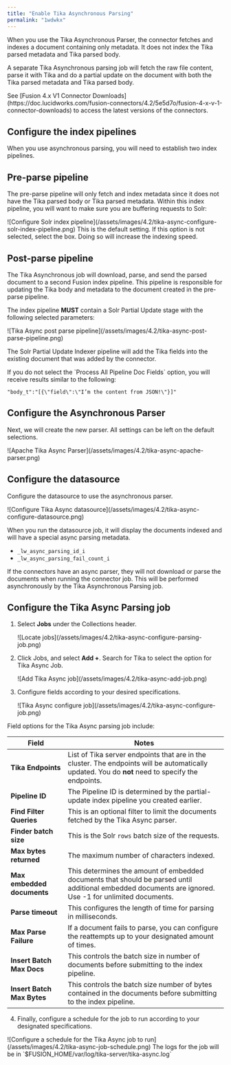 ```yaml
---
title: "Enable Tika Asynchronous Parsing"
permalink: "1wdwkx"
---
```


When you use the Tika Asynchronous Parser, the connector fetches and indexes a document containing only metadata. It does not index the Tika parsed metadata and Tika parsed body.

A separate Tika Asynchronous parsing job will fetch the raw file content, parse it with Tika and do a partial update on the document with both the Tika parsed metadata and Tika parsed body.

<Note>
See [Fusion 4.x V1 Connector Downloads](https://doc.lucidworks.com/fusion-connectors/4.2/5e5d7o/fusion-4-x-v-1-connector-downloads) to access the latest versions of the connectors.
</Note>

## Configure the index pipelines

When you use asynchronous parsing, you will need to establish two index pipelines.

## Pre-parse pipeline

The pre-parse pipeline will only fetch and index metadata since it does not have the Tika parsed body or Tika parsed metadata. Within this index pipeline, you will want to make sure you are buffering requests to Solr:

<Frame>![Configure Solr index pipeline](/assets/images/4.2/tika-async-configure-solr-index-pipeline.png)</Frame>

<Note>
This is the default setting. If this option is not selected, select the box. Doing so will increase the indexing speed.
</Note>

## Post-parse pipeline

The Tika Asynchronous job will download, parse, and send the parsed document to a second Fusion index pipeline. This pipeline is responsible for updating the Tika body and metadata to the document created in the pre-parse pipeline.

The index pipeline **MUST** contain a Solr Partial Update stage with the following selected parameters:

<Frame>![Tika Async post parse pipeline](/assets/images/4.2/tika-async-post-parse-pipeline.png)</Frame>

The Solr Partial Update Indexer pipeline will add the Tika fields into the existing document that was added by the connector.

<Note>
If you do not select the `Process All Pipeline Doc Fields` option, you will receive results similar to the following:

`"body_t":"[{\"field\":\"I’m the content from JSON!\"}]"`
</Note>



## Configure the Asynchronous Parser

Next, we will create the new parser. All settings can be left on the default selections.

<Frame>![Apache Tika Async Parser](/assets/images/4.2/tika-async-apache-parser.png)</Frame>

## Configure the datasource

Configure the datasource to use the asynchronous parser.

<Frame>![Configure Tika Async datasource](/assets/images/4.2/tika-async-configure-datasource.png)</Frame>

When you run the datasource job, it will display the documents indexed and will have a special async parsing metadata.

* `_lw_async_parsing_id_i`
* `_lw_async_parsing_fail_count_i`

If the connectors have an async parser, they will not download or parse the documents when running the connector job. This will be performed asynchronously by the Tika Asynchronous Parsing job.

## Configure the Tika Async Parsing job

1. Select **Jobs** under the Collections header.

   <Frame>![Locate jobs](/assets/images/4.2/tika-async-configure-parsing-job.png)</Frame>
2. Click Jobs, and select **Add +**. Search for Tika to select the option for Tika Async Job.

   <Frame>![Add Tika Async job](/assets/images/4.2/tika-async-add-job.png)</Frame>
3. Configure fields according to your desired specifications.

   <Frame>![Tika Async configure job](/assets/images/4.2/tika-async-configure-job.png)</Frame>

Field options for the Tika Async parsing job include:

| Field | Notes |
| --- | --- |
| **Tika Endpoints** | List of Tika server endpoints that are in the cluster. The endpoints will be automatically updated. You do **not** need to specify the endpoints. |
| **Pipeline ID** | The Pipeline ID is determined by the partial-update index pipeline you created earlier. |
| **Find Filter Queries** | This is an optional filter to limit the documents fetched by the Tika Async parser. |
| **Finder batch size** | This is the Solr `rows` batch size of the requests. |
| **Max bytes returned** | The maximum number of characters indexed. |
| **Max embedded documents** | This determines the amount of embedded documents that should be parsed until additional embedded documents are ignored. Use -1 for unlimited documents. |
| **Parse timeout** | This configures the length of time for parsing in milliseconds. |
| **Max Parse Failure** | If a document fails to parse, you can configure the reattempts up to your designated amount of times. |
| **Insert Batch Max Docs** | This controls the batch size in number of documents before submitting to the index pipeline. |
| **Insert Batch Max Bytes** | This controls the batch size number of bytes contained in the documents before submitting to the index pipeline. |

4. Finally, configure a schedule for the job to run according to your designated specifications.

<Frame>![Configure a schedule for the Tika Async job to run](/assets/images/4.2/tika-async-job-schedule.png)</Frame>

<Note>
The logs for the job will be in `$FUSION_HOME/var/log/tika-server/tika-async.log`
</Note>

